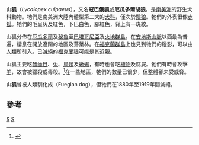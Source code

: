 {{Speciesbox
| taxon = Lycalopex culpaeus
| image = Pseudalopex culpaeus.jpg
| status = LC
| status_system = iucn3.1
| trend = stable
| status_ref = <ref name=iucn>{{IUCN2008|assessors=Jiménez, J.E., Lucherini, M. & Novaro, A.J.|year=2008|id=6929|title=Pseudalopex culpaeus|downloaded=2009-03-05}}</ref>
| binomial_authority = ([[Juan_Ignacio_Molina|Molina]], 1782)
| synonyms =
* ''Pseudalopex culpaeus''
}}

'''山狐'''（''Lycalopex culpaeus''），又名'''寇巴俄狐'''或'''厄瓜多爾胡狼'''，是[[南美洲|南美洲]]的野生犬科動物。牠們是南美洲大陸內體型第二大的[[犬科|犬科]]，僅次於[[鬃狼|鬃狼]]。牠們的外表很像[[赤狐|赤狐]]。牠們的毛呈灰及紅色，下巴白色，腳紅色，背上有一斑紋。

山狐分佈在[[厄瓜多爾|厄瓜多爾]]及[[秘魯|秘魯]]至[[巴塔哥尼亞|巴塔哥尼亞]]及[[火地群島|火地群島]]。在[[安地斯山脈|安地斯山脈]]以西最為普遍，棲息在開放遼闊的地區及落葉林。在[[福克蘭群島|福克蘭群島]]上也見到牠們的蹤影，可以由[[人類|人類]]所引入。已[[滅絕|滅絕]]的[[福克蘭狼|福克蘭狼]]可能是其近親。

山狐主要吃[[齧齒目|齧齒目]]、[[兔|兔]]、[[鳥類|鳥類]]及[[蜥蜴|蜥蜴]]，有時也會吃[[植物|植物]]及腐屍。牠們有時會攻擊[[羊|羊]]，故會被獵殺或毒殺。<ref name="canids">{{cite book en |title=The Biology and Conservation of Wild Canids |last=Macdonald |first=David Whyte |coauthors=Claudio Sillero-Zubiri |year=2004 |publisher=Oxford University Press |isbn=0198515553 }}</ref>在一些地區，牠們的數量已很少，但整體卻未受威脅。

'''山狐'''曾被人類馴化成{{link-en|雅加犬|Fuegian dog}}（Fuegian dog），但牠們在1880年至1919年間滅絕。

==參考==
{{reflist}}
{{Taxonbar|from=Q373558}}

[[Category:偽狐屬|S]]
[[Category:1782年描述的动物|S]]